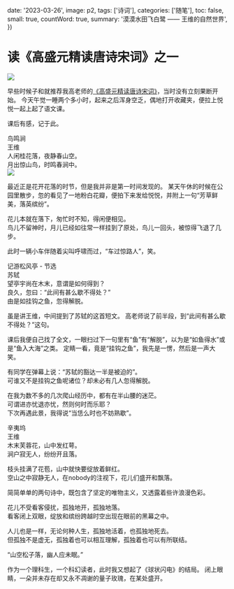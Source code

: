 
  date: '2023-03-26',
  image: p2,
  tags: ['诗词'],
  categories: ['随笔'],
  toc: false,
  small: true,
  countWord: true,
  summary: '漠漠水田飞白鹭 —— 王维的自然世界',
})

# 读《高盛元精读唐诗宋词》之一


<div className={'w-full'}>
  <Image src={p2}/>
</div>

早些时候子和就推荐我高老师的[《高盛元精读唐诗宋词》](https://www.bilibili.com/cheese/play/ss1087)，当时没有立刻果断开始。
今天午觉一睡两个多小时，起来之后浑身空乏，偶地打开收藏夹，便拉上悦悦一起上起了语文课。

课后有感，记于此。

<div className={'text-center w-max mx-auto border rounded p-2 m-1'}>
  <div className={'text-xl'}>鸟鸣涧</div>
  <div className={'text-sm pb-1'}>王维</div>
  <div>人闲桂花落，夜静春山空。</div>
  <div>月出惊山鸟，时鸣春涧中。</div>
</div>

<div className={'float-right w-48 max-w-[50vw] ml-2'}>
  <Image src={p1}/>
</div>

最近正是花开花落的时节，但是我并非是第一时间发现的。
某天午休的时候在公园里散步，忽的看见了一地粉白花瓣，便拍下来发给悦悦，并附上一句“芳草鲜美，落英缤纷”。

花儿本就在落下，匆忙时不知，得闲便相见。<br/>
鸟儿不留神时，月儿已经如往常一样挂到了原处，鸟儿一回头，被惊得飞退了几步。

此时一辆小车伴随着尖叫呼啸而过，“车过惊路人”，笑。

<div className={'text-center w-max mx-auto border rounded p-2 m-1 clear-right'}>
  <div className={'text-xl'}>记游松风亭 - 节选</div>
  <div className={'text-sm pb-1'}>苏轼</div>
  <div>望亭宇尚在木末，意谓是如何得到？</div>
  <div>良久，忽曰：“此间有甚么歇不得处？”</div>
  <div>由是如挂钩之鱼，忽得解脱。</div>
</div>

虽是讲王维，中间提到了苏轼的这首短文。
高老师说了前半段，到“此间有甚么歇不得处？”这句。

课后我便自己找了全文，一眼扫过下一句里有“鱼”有“解脱”，以为是“如鱼得水”或是“鱼入大海”之类。
定睛一看，竟是“挂钩之鱼”，我先是一愣，然后是一声大笑。

有同学在弹幕上说：“苏轼的豁达一半是被迫的”。<br/>
可谁又不是挂钩之鱼呢诸位？却未必有几人忽得解脱。

在我为数不多的几次爬山经历中，都有在半山腰的迷茫。<br/>
可谓进亦忧退亦忧，然则何时而乐耶？<br/>
下次再遇此景，我得说“当恁么时也不妨熟歇”。

<div className={'text-center w-max mx-auto border rounded p-2 m-1'}>
  <div className={'text-xl'}>辛夷坞</div>
  <div className={'text-sm pb-1'}>王维</div>
  <div>木末芙蓉花，山中发红萼。</div>
  <div>涧户寂无人，纷纷开且落。</div>
</div>

枝头挂满了花苞，山中就快要绽放着鲜红。<br/>
空山之中寂静无人，在nobody的注视下，花儿们盛开和飘落。

简简单单的两句诗中，既包含了坚定的唯物主义，又透露着些许浪漫色彩。

花儿不受看客侵扰，孤独地开，孤独地落。<br/>
看客闭上双眼，绽放和缤纷跨越时空出现在眼前的黑幕之中。

人儿也是一样，无论何种人生，孤独地活着，也孤独地死去。<br/>
但孤独不是虚无，孤独着也可以相互理解，孤独着也可以有所联结。

“山空松子落，幽人应未眠。”

作为一个理科生，一个科幻读者，此时我又想起了《球状闪电》的结局。
闭上眼睛，一朵并未存在却又永不凋谢的量子玫瑰，在某处盛开。